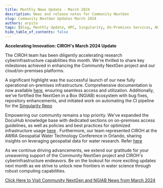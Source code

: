 ```yaml
---
title: Monthly News Update - March 2024
description: News and release notes for Community NextGen
slug: Community NextGen Updates March 2024
authors: arpita
tags: [Blog, Monthly Update, HPC, Singularity, On-Premises Services, NGIAB, National Water Model, CIROH, Conference]
hide_table_of_contents: false
---
```


<strong>Accelerating Innovation: CIROH's March 2024 Update</strong>


The CIROH team has been diligently accelerating research cyberinfrastructure capabilities this month. We're thrilled to share key milestones achieved in enhancing the Community NextGen project and our cloud/on-premises platforms.
<!-- truncate -->
A significant highlight was the successful launch of our new fully operational on-premises infrastructure. Comprehensive documentation is now available [here](/docs/services/on-prem/), ensuring seamless access and utilization. Additionally, we've fortified the NextGen in a Box (NGIAB) ecosystem with bug fixes, repository enhancements, and initiated work on automating the CI pipeline for the [Singularity Repo](https://github.com/CIROH-UA/Ngen-Singularity)

Empowering our community remains a top priority. We've expanded the DocuHub knowledge base with dedicated sections on on-premises access guidelines, as well as policies and best practices for optimized infrastructure usage [here](/docs/policies/intro) . Furthermore, our team represented CIROH at the AWRA Geospatial Water Technology Conference in Orlando, sharing insights on leveraging geospatial data for water research. Refer [here](https://github.com/CIROH-UA/Conferences/tree/main/2024-03-26\_AWRA\_GeospatialWaterTechnology)

As we continue driving advancements, we extend our gratitude for your unwavering support of the Community NextGen project and CIROH's cyberinfrastructure endeavors. Be on the lookout for more exciting updates next month as we strive to unlock new frontiers in water science through robust computing capabilities.

[Click Here to Visit Community NextGen and NGIAB News from March 2024](https://docs.ciroh.org/news)